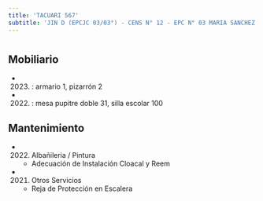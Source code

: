 ```yaml
---
title: 'TACUARI 567'
subtitle: 'JIN D (EPCJC 03/03°) - CENS N° 12 - EPC N° 03 MARIA SANCHEZ DE THOMPSON'
---
```


#


## Mobiliario

*  (2023) : armario 1, pizarrón 2 

*  (2022) : mesa pupitre doble 31, silla escolar 100 





## Mantenimiento

*  (2022) Albañileria / Pintura 
    + Adecuación de Instalación Cloacal y Reem

*  (2021) Otros Servicios 
    + Reja de Protección en Escalera



